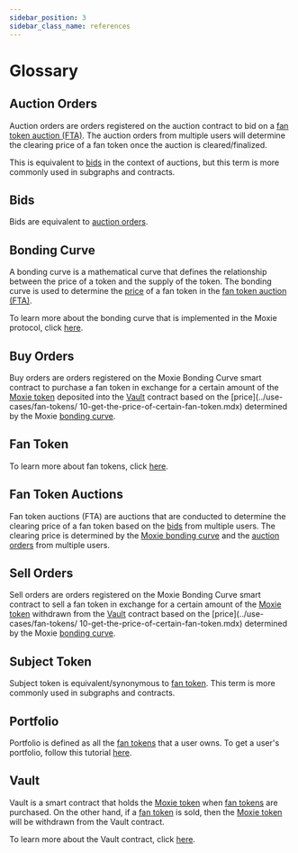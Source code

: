 ```yaml
---
sidebar_position: 3
sidebar_class_name: references
---
```


# Glossary

## Auction Orders

Auction orders are orders registered on the auction contract to bid on a [fan token auction (FTA)](#fan-token-auctions). The auction orders from multiple users will determine the clearing price of a fan token once the auction is cleared/finalized.

This is equivalent to [bids](#bids) in the context of auctions, but this term is more commonly used in subgraphs and contracts.

## Bids

Bids are equivalent to [auction orders](#auction-orders).

## Bonding Curve

A bonding curve is a mathematical curve that defines the relationship between the price of a token and the supply of the token. The bonding curve is used to determine the [price](../use-cases/fan-tokens/17-get-the-price-of-certain-fan-token.mdx) of a fan token in the [fan token auction (FTA)](#fan-token-auctions).

To learn more about the bonding curve that is implemented in the Moxie protocol, click [here](https://build.moxie.xyz/the-moxie-protocol/moxie-protocol/fan-tokens#moxie-bonding-curves).

## Buy Orders

Buy orders are orders registered on the Moxie Bonding Curve smart contract to purchase a fan token in exchange for a certain amount of the [Moxie token](https://build.moxie.xyz/the-moxie-protocol/moxie-token) deposited into the [Vault](#vault) contract based on the [price](../use-cases/fan-tokens/ 10-get-the-price-of-certain-fan-token.mdx) determined by the Moxie [bonding curve](#bonding-curve).

## Fan Token

To learn more about fan tokens, click [here](https://build.moxie.xyz/the-moxie-protocol/moxie-protocol/fan-tokens).

## Fan Token Auctions

Fan token auctions (FTA) are auctions that are conducted to determine the clearing price of a fan token based on the [bids](#bids) from multiple users. The clearing price is determined by the [Moxie bonding curve](#bonding-curve) and the [auction orders](#auction-orders) from multiple users.

## Sell Orders

Sell orders are orders registered on the Moxie Bonding Curve smart contract to sell a fan token in exchange for a certain amount of the [Moxie token](#vault) withdrawn from the [Vault](../contract/03-references/10-vault.mdx) contract based on the [price](../use-cases/fan-tokens/ 10-get-the-price-of-certain-fan-token.mdx) determined by the Moxie [bonding curve](#bonding-curve).

## Subject Token

Subject token is equivalent/synonymous to [fan token](#fan-token). This term is more commonly used in subgraphs and contracts.

## Portfolio

Portfolio is defined as all the [fan tokens](#fan-token) that a user owns. To get a user's portfolio, follow this tutorial [here](../use-cases/users/01-get-all-fan-tokens-owned-by-users.mdx).

## Vault

Vault is a smart contract that holds the [Moxie token](https://build.moxie.xyz/the-moxie-protocol/moxie-token) when [fan tokens](#fan-token) are purchased. On the other hand, if a [fan token](#fan-token) is sold, then the [Moxie token](https://build.moxie.xyz/the-moxie-protocol/moxie-token) will be withdrawn from the Vault contract.

To learn more about the Vault contract, click [here](../contract/03-references/10-vault.mdx).
